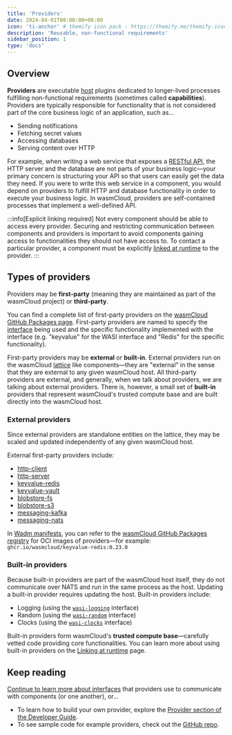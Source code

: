 ```yaml
---
title: 'Providers'
date: 2024-04-01T00:00:00+00:00
icon: 'ti-anchor' # themify icon pack : https://themify.me/themify-icons
description: 'Reusable, non-functional requirements'
sidebar_position: 1
type: 'docs'
---
```


## Overview

**Providers** are executable [host](/docs/concepts/hosts) plugins dedicated to longer-lived processes fulfilling non-functional requirements (sometimes called **capabilities**). Providers are typically responsible for functionality that is not considered part of the core business logic of an application, such as...

- Sending notifications
- Fetching secret values
- Accessing databases
- Serving content over HTTP

For example, when writing a web service that exposes a [RESTful API](https://en.wikipedia.org/wiki/REST), the HTTP server and the database are not parts of your business logic&mdash;your primary concern is structuring your API so that users can easily get the data they need. If you were to write this web service in a component, you would depend on providers to fulfill HTTP and database functionality in order to execute your business logic. In wasmCloud, providers are self-contained processes that implement a well-defined API.

:::info[Explicit linking required]
Not every component should be able to access every provider. Securing and restricting communication between components and providers is important to avoid components gaining access to functionalities they should not have access to. To contact a particular provider, a component must be explicitly [linked at runtime](/docs/concepts/linking-components/linking-at-runtime) to the provider.
:::

## Types of providers

Providers may be **first-party** (meaning they are maintained as part of the wasmCloud project) or **third-party**.

You can find a complete list of first-party providers on the [wasmCloud GitHub Packages page](https://github.com/orgs/wasmCloud/packages?repo_name=wasmCloud). First-party providers are named to specify the [interface](/docs/concepts/interfaces) being used and the specific functionality implemented with the interface (e.g. "keyvalue" for the WASI interface and "Redis" for the specific functionality).

First-party providers may be **external** or **built-in**. External providers run on the wasmCloud [lattice](/docs/concepts/lattice/) like components&mdash;they are "external" in the sense that they are external to any given wasmCloud host. All third-party providers are external, and generally, when we talk about providers, we are talking about external providers. There is, however, a small set of **built-in** providers that represent wasmCloud's trusted compute base and are built directly into the wasmCloud host. 

### External providers

Since external providers are standalone entities on the lattice, they may be scaled and updated independently of any given wasmCloud host. 

External first-party providers include:

- [http-client](https://github.com/wasmCloud/wasmCloud/tree/main/crates/provider-http-client)
- [http-server](https://github.com/wasmCloud/wasmCloud/tree/main/crates/provider-http-server)
- [keyvalue-redis](https://github.com/wasmCloud/wasmCloud/tree/main/crates/provider-keyvalue-redis)
- [keyvalue-vault](https://github.com/wasmCloud/wasmCloud/tree/main/crates/provider-keyvalue-vault)
- [blobstore-fs](https://github.com/wasmCloud/wasmCloud/tree/main/crates/provider-blobstore-fs)
- [blobstore-s3](https://github.com/wasmCloud/wasmCloud/tree/main/crates/provider-blobstore-s3)
- [messaging-kafka](https://github.com/wasmCloud/wasmCloud/tree/main/crates/provider-messaging-kafka)
- [messaging-nats](https://github.com/wasmCloud/wasmCloud/tree/main/crates/provider-messaging-nats)

In [Wadm manifests](/docs/ecosystem/wadm/), you can refer to the [wasmCloud GitHub Packages registry](https://github.com/orgs/wasmCloud/packages?repo_name=wasmCloud) for OCI images of providers&mdash;for example: `ghcr.io/wasmcloud/keyvalue-redis:0.23.0`

### Built-in providers

Because built-in providers are part of the wasmCloud host itself, they do not communicate over NATS and run in the same process as the host. Updating a built-in provider requires updating the host. Built-in providers include:

* Logging (using the [`wasi-logging`](https://github.com/WebAssembly/wasi-logging) interface)
* Random (using the [`wasi-random`](https://github.com/WebAssembly/wasi-random) interface)
* Clocks (using the [`wasi-clocks`](https://github.com/WebAssembly/wasi-clocks) interface)

Built-in providers form wasmCloud's **trusted compute base**&mdash;carefully vetted code providing core functionalities. You can learn more about using built-in providers on the [Linking at runtime](/docs/concepts/linking-components/linking-at-runtime#built-in-providers) page.

## Keep reading

[Continue to learn more about interfaces](/docs/concepts/interfaces) that providers use to communicate with components (or one another), or...

- To learn how to build your own provider, explore the [Provider section of the Developer Guide](/docs/developer/providers/).
- To see sample code for example providers, check out the [GitHub repo](https://github.com/wasmCloud/examples/tree/main/provider).
